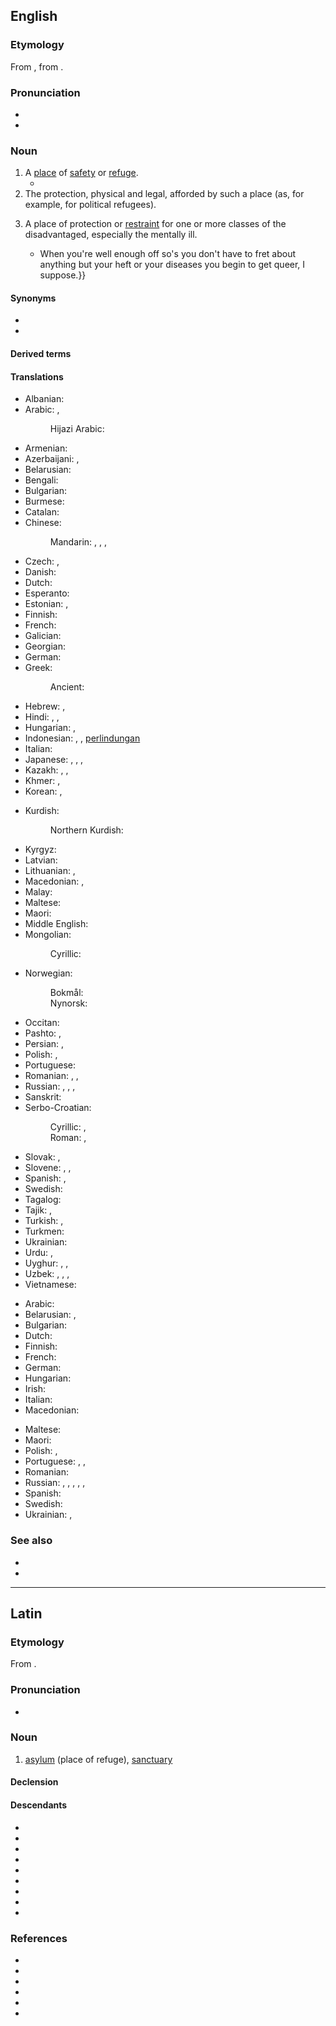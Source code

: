 ==English==

===Etymology===
From {{bor|en|la|asylum}}, from {{der|en|grc|ἄσυλον}}.

===Pronunciation===
* {{audio|en|en-us-asylum.ogg|Audio (US)}}
* {{IPA|en|/əˈsaɪləm/}}

===Noun===
{{en-noun|s|asyla}}

# A [[place]] of [[safety]] or [[refuge]].
#* {{RQ:Landon Francesca Carrara|page=295|volume=II|text=All the busy concerns of daily existence were utterly abhorrent to me. I loathed the sound of others' voices—I hated to be mixed up with their petty routine of ordinary cares; here was an '''asylum''' offered to me—here I might lay down all the offices of humanity, and dwell beside that grave whose rest was now my only desire.}}
# The protection, physical and legal, afforded by such a place (as, for example, for political refugees).
# {{lb|en|dated}} A place of protection or [[restraint]] for one or more classes of the disadvantaged, especially the mentally ill.
#* {{quote-book|en|year=1913|author={{w|Joseph C. Lincoln}}|chapter=5
|title=[http://openlibrary.org/works/OL5535161W Mr. Pratt's Patients]
|passage=Of all the queer collections of humans outside of a crazy '''asylum''', it seemed to me this sanitarium was the cup winner. {{...}} When you're well enough off so's you don't have to fret about anything but your heft or your diseases you begin to get queer, I suppose.}}

====Synonyms====
* {{l|en|sanctuary}}
* {{l|en|shelter}}

====Derived terms====
{{der2|en|asylee|asylum seeker|insane asylum|mental asylum|orphan asylum|Magdalene asylum|lunatic asylum|lunatics have taken over the asylum|political asylum}}

====Translations====
{{trans-top|place of safety}}
* Albanian: {{t+|sq|azil|m}}
* Arabic: {{t|ar|مَلْجَأ|m}}, {{t+|ar|مَوْئِل|m}}
*: Hijazi Arabic: {{t|acw|مَلْجَأ|m|tr=maljaʼ}}
* Armenian: {{t+|hy|ապաստան}}
* Azerbaijani: {{t|az|pənah}}, {{t|az|sığıncaq}}
* Belarusian: {{t|be|прыту́лак|m}}
* Bengali: {{t|bn|পানা}}
* Bulgarian: {{t+|bg|убе́жище|n}}
* Burmese: {{t+|my|ခိုလှုံခွင့်}}
* Catalan: {{t+|ca|asil|m}}
* Chinese:
*: Mandarin: {{t+|cmn|庇護}}, {{t+|cmn|庇护|tr=bìhù}}, {{t+|cmn|避難所}}, {{t+|cmn|避难所|tr=bìnànsuǒ}}
* Czech: {{t+|cs|útočiště|n}}, {{t+|cs|azyl|m}}
* Danish: {{t+|da|asyl|n}}
* Dutch: {{t+|nl|asiel|n}}
* Esperanto: {{t|eo|azilo}}
* Estonian: {{t|et|varjupaik}}, {{t+|et|asüül}}
* Finnish: {{t+|fi|turvapaikka}}
* French: {{t+|fr|asile|m}}
* Galician: {{t+|gl|asilo|m}}
* Georgian: {{t|ka|თავშესაფარი}}
* German: {{t+|de|Asyl|m}}
* Greek: {{t+|el|άσυλο}}
*: Ancient: {{t|grc|ἄσυλον|n}}
* Hebrew: {{t-check|he|הקדש|tr=hekdeish}}, {{t+check|he|מדיני}}
* Hindi: {{t+|hi|पनाह|f}}, {{t|hi|पनाहगाह|m}}, {{t+|hi|शरण|f}}
* Hungarian: {{t+|hu|menhely}}, {{t+|hu|menedékhely}}
* Indonesian: {{t|id|asilum}}, {{t+|id|suaka}}, [[lindung|perlindungan]]
* Italian: {{t+|it|asilo|m}}
* Japanese: {{t|ja|アジール|tr=ajīru}}, {{t|ja|アサイラム|tr=asairamu}}, {{t|ja|避難所|tr=ひなんじょ, hinanjo}}, {{t|ja|養護施設|tr=ようごしせつ, yōgo sisetsu}} {{qualifier|for children}}
* Kazakh: {{t|kk|баспана}}, {{t|kk|бассауға}}, {{t|kk|пана}}
* Khmer: {{t+|km|បដិសរណដ្ឋាន}}, {{t|km|ទីជ្រកកោន}}
* Korean: {{t+|ko|망명(亡命)}}, {{t+|ko|피난처(避難處)}}
{{trans-mid}}
* Kurdish:
*: Northern Kurdish: {{t+|kmr|penageh}}
* Kyrgyz: {{t|ky|башкалка}}
* Latvian: {{t|lv|patvērums|m}}
* Lithuanian: {{t|lt|prieglauda|f}}, {{t|lt|prieglobstis|m}}
* Macedonian: {{t|mk|уточиште|n}}, {{t|mk|азил|m}}
* Malay: {{t+|ms|suaka}}
* Maltese: {{t|mt|refuġju}}
* Maori: {{t|mi|piringa}}
* Middle English: {{t|enm|grith}}
* Mongolian:
*: Cyrillic: {{t+|mn|орогнол}}
* Norwegian:
*: Bokmål: {{t|nb|asyl|n}}
*: Nynorsk: {{t|nn|asyl|n}}
* Occitan: {{t+|oc|asil|m}}
* Pashto: {{t|ps|پناه|m|tr=panāh}}, {{t|ps|پناه ګاه|m|tr=panāh gāh}}
* Persian: {{t+|fa|پناه|tr=panâh}}, {{t+|fa|پناه گاه|tr=panâh gâh}}
* Polish: {{t+|pl|azyl|m}}, {{t+|pl|przytułek|m}}
* Portuguese: {{t+|pt|asilo|m}}
* Romanian: {{t+|ro|azil|n}}, {{t+|ro|adăpost|n}}, {{t+|ro|sanctuar|n}}
* Russian: {{t+|ru|убе́жище|n}}, {{t+|ru|прибе́жище|n}}, {{t+|ru|приста́нище|n}}, {{t+|ru|прию́т|m}}
* Sanskrit: {{t+|sa|ओकस्|n}}
* Serbo-Croatian:
*: Cyrillic: {{t|sh|а̀зӣл|m}}, {{t|sh|у̀точӣште|n}}
*: Roman: {{t+|sh|àzīl|m}}, {{t+|sh|ùtočīšte|n}}
* Slovak: {{t|sk|azyl|m}}, {{t|sk|útočište|n}}
* Slovene: {{t+|sl|azil|m}}, {{t|sl|zatočišče|n}}, {{t|sl|pribežališče|n}}
* Spanish: {{t+|es|asilo|m}}, {{t+|es|santuario|m}}
* Swedish: {{t+|sv|asyl|c}}
* Tagalog: {{t|tl|kalingaan}}
* Tajik: {{t|tg|паноҳгоҳ}}, {{t|tg|паноҳ}}
* Turkish: {{t+|tr|sığınak}}, {{t+|tr|iltica}}
* Turkmen: {{t|tk|gaçybatalga}}
* Ukrainian: {{t+|uk|приту́лок|m}}
* Urdu: {{t|ur|پناہ|f|tr=panāh}}, {{t|ur|پناہگاہ‎|m|tr=panāhgāh}}
* Uyghur: {{t|ug|پاناھگاھ}}, {{t|ug|پاناھ}}, {{t|ug|جاي}}
* Uzbek: {{t+|uz|boshpana}}, {{t+|uz|joy}}, {{t+|uz|panoh}}, {{t+|uz|panohgoh}}
* Vietnamese: {{t|vi|viện cứu tế}}
{{trans-bottom}}

{{trans-top|mental asylum}}
* Arabic: {{t|ar|لُجُوء|m}}
* Belarusian: {{t|be|[[псыхіятры́чны]] [[шпіта́ль]]|f}}, {{t|be|[[вар'я́цкі]] [[дом]]|m}}
* Bulgarian: {{t|bg|лу́дница|f}}
* Dutch: {{t|nl|psychiatrische instelling|f}}
* Finnish: {{t+|fi|mielisairaala}}
* French: {{t|fr|asile psychiatrique|m}}
* German: {{t|de|psychiatrische Anstalt|f}}
* Hungarian: {{t+|hu|elmegyógyintézet}}
* Irish: {{t|ga|gealtlann|f}}
* Italian: {{t+|it|manicomio|m}}
* Macedonian: {{t|mk|лудница|f}}
{{trans-mid}}
* Maltese: {{t|mt|manikomju}}
* Maori: {{t|mi|hōhipera mate hinengaro}}
* Polish: {{t+|pl|szpital psychiatryczny|m}}, {{t|pl|dom obłąkanych|m}}
* Portuguese: {{t+|pt|manicómio|m}} {{qualifier|Portugal}}, {{t+|pt|manicômio|m}} {{qualifier|Brazil}}, {{t+|pt|hospício}} {{qualifier|Brazil}}
* Romanian: {{t+|ro|azil|n}}
* Russian: {{t|ru|[[психиатрический|психиатри́ческая]] [[лече́бница]]|f}}, {{t|ru|[[психиатрический|психиатри́ческая]] [[больни́ца]]|f}}, {{t+|ru|психбольни́ца|f}}, {{t+|ru|психу́шка|f}} {{qualifier|colloquial}}, {{t+|ru|сумасше́дший дом|f}} {{qualifier|colloquial}}, {{t+|ru|дурдо́м|m}} {{qualifier|pejorative}}
* Spanish: {{t+|es|manicomio|m}}
* Swedish: {{t+|sv|mentalsjukhus|n}}
* Ukrainian: {{t|uk|[[психіатричний|психіатри́чна]] [[ліка́рня]]|f}}, {{t+|uk|божеві́льня|m}}
{{trans-bottom}}

{{trans-see|right of asylum|right of asylum}}

===See also===
* {{l|en|non-refoulement}}
* {{l|en|refugee}}
{{C|en|Law}}

----

==Latin==

===Etymology===
From {{der|la|grc|ἄσυλον}}.

===Pronunciation===
* {{la-IPA|asȳlum}}

===Noun===
{{la-noun|asȳlum<2>}}

# [[asylum]] (place of refuge), [[sanctuary]]
#: {{syn|la|latebra|receptāculum|tēctum|refugium|dēverticulum}}

====Declension====
{{la-ndecl|asȳlum<2>}}

====Descendants====
{{top3}}
* {{desc|ca|asil}}
* {{desc|en|asylum|bor=1}}
* {{desc|fr|asile}}
* {{desc|gl|asilo}}
* {{desc|de|Asyl|bor=1}}
* {{desc|it|asilo}}
* {{desc|oc|asil}}
* {{desc|pt|asilo}}
* {{desc|es|asilo}}
{{bottom}}

===References===
* {{R:L&S}}
* {{R:Elementary Lewis}}
* {{R:Gaffiot}}
* {{R:Peck}}
* {{R:Platner}}
* {{R:Smith's Antiquities}}